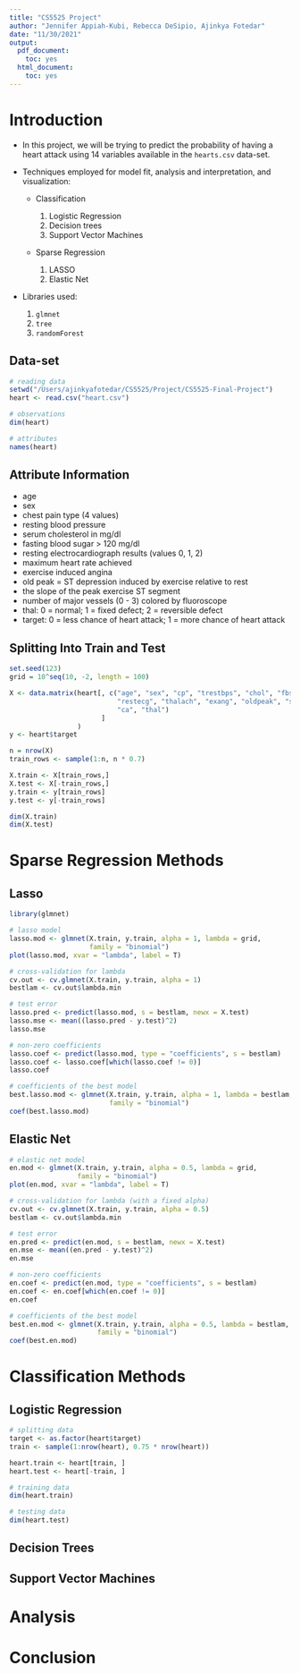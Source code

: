 ```yaml
---
title: "CS5525 Project"
author: "Jennifer Appiah-Kubi, Rebecca DeSipio, Ajinkya Fotedar"
date: "11/30/2021"
output:
  pdf_document:
    toc: yes
  html_document:
    toc: yes
---
```


# Introduction

- In this project, we will be trying to predict the probability of having a heart attack using 14 variables available in the `hearts.csv` data-set. 

- Techniques employed for model fit, analysis and interpretation, and visualization:
    
    - Classification
    
        1. Logistic Regression
        2. Decision trees
        3. Support Vector Machines
        
    - Sparse Regression
    
        1. LASSO
        2. Elastic Net 

- Libraries used:
  
    1. `glmnet`
    2. `tree`
    3. `randomForest`

## Data-set

```r
# reading data
setwd("/Users/ajinkyafotedar/CS5525/Project/CS5525-Final-Project")
heart <- read.csv("heart.csv")

# observations
dim(heart)

# attributes
names(heart)
```

## Attribute Information

- age
- sex
- chest pain type (4 values)
- resting blood pressure
- serum cholesterol in mg/dl
- fasting blood sugar > 120 mg/dl
- resting electrocardiograph results (values 0, 1, 2)
- maximum heart rate achieved
- exercise induced angina
- old peak = ST depression induced by exercise relative to rest
- the slope of the peak exercise ST segment
- number of major vessels (0 - 3) colored by fluoroscope
- thal: 0 = normal; 1 = fixed defect; 2 = reversible defect
- target: 0 = less chance of heart attack; 1 = more chance of heart attack

## Splitting Into Train and Test

```r
set.seed(123)
grid = 10^seq(10, -2, length = 100)

X <- data.matrix(heart[, c("age", "sex", "cp", "trestbps", "chol", "fbs", 
                           "restecg", "thalach", "exang", "oldpeak", "slope",
                           "ca", "thal")
                       ]
                 )
y <- heart$target

n = nrow(X)
train_rows <- sample(1:n, n * 0.7)

X.train <- X[train_rows,]
X.test <- X[-train_rows,]
y.train <- y[train_rows]
y.test <- y[-train_rows]

dim(X.train)
dim(X.test)
```

# Sparse Regression Methods

## Lasso

```r
library(glmnet)

# lasso model
lasso.mod <- glmnet(X.train, y.train, alpha = 1, lambda = grid, 
                    family = "binomial")
plot(lasso.mod, xvar = "lambda", label = T)

# cross-validation for lambda
cv.out <- cv.glmnet(X.train, y.train, alpha = 1)
bestlam <- cv.out$lambda.min

# test error
lasso.pred <- predict(lasso.mod, s = bestlam, newx = X.test)
lasso.mse <- mean((lasso.pred - y.test)^2)
lasso.mse

# non-zero coefficients
lasso.coef <- predict(lasso.mod, type = "coefficients", s = bestlam)
lasso.coef <- lasso.coef[which(lasso.coef != 0)]
lasso.coef

# coefficients of the best model
best.lasso.mod <- glmnet(X.train, y.train, alpha = 1, lambda = bestlam, 
                         family = "binomial")
coef(best.lasso.mod)
```

## Elastic Net

```r
# elastic net model
en.mod <- glmnet(X.train, y.train, alpha = 0.5, lambda = grid, 
                 family = "binomial")
plot(en.mod, xvar = "lambda", label = T)

# cross-validation for lambda (with a fixed alpha)
cv.out <- cv.glmnet(X.train, y.train, alpha = 0.5)
bestlam <- cv.out$lambda.min

# test error
en.pred <- predict(en.mod, s = bestlam, newx = X.test)
en.mse <- mean((en.pred - y.test)^2)
en.mse

# non-zero coefficients
en.coef <- predict(en.mod, type = "coefficients", s = bestlam)
en.coef <- en.coef[which(en.coef != 0)]
en.coef

# coefficients of the best model
best.en.mod <- glmnet(X.train, y.train, alpha = 0.5, lambda = bestlam,
                      family = "binomial")
coef(best.en.mod)
```

# Classification Methods

## Logistic Regression

```r
# splitting data
target <- as.factor(heart$target)
train <- sample(1:nrow(heart), 0.75 * nrow(heart))

heart.train <- heart[train, ]
heart.test <- heart[-train, ]

# training data
dim(heart.train)

# testing data
dim(heart.test)
```

## Decision Trees

## Support Vector Machines

# Analysis

# Conclusion
